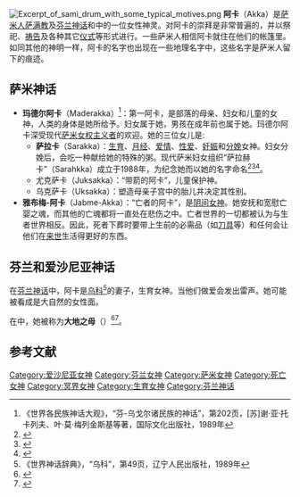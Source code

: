 [[File:Excerpt_of_sami_drum_with_some_typical_motives.png|thumb]]
'''阿卡'''（Akka）是[[萨米人|萨米人]][[萨满教|萨满教]]及[[芬兰神话|芬兰神话]]和{{le|爱沙尼亚神话|Estonian mythology}}中的一位女性神灵。对阿卡的崇拜是非常普遍的，并以祭祀、[[祷告|祷告]]及各种其它[[仪式|仪式]]等形式进行。一些萨米人相信阿卡就住在他们的帐篷里。如同其他的神明一样，阿卡的名字也出现在一些地理名字中，这些名字是萨米人留下的痕迹。

== 萨米神话 ==
*'''玛德尔阿卡'''（Maderakka）<ref>《世界各民族神话大观》，“芬-乌戈尔诸民族的神话”，第202页，[苏]谢·亚·托卡列夫、叶·莫·梅列金斯基等著，国际文化出版社，1989年</ref>：第一阿卡，是部落的母亲、妇女和儿童的女神，人类的身体是她所给予。妇女属于她，男孩在成年前也属于她。玛德尔阿卡深受现代[[萨米人|萨米]][[女权主义者|女权主义者]]的欢迎。她的三位女儿是:
**'''萨拉卡'''（Sarakka）：[[生育|生育]]、[[月经|月经]]、[[爱|爱情]]、[[人类的性|性爱]]、[[妊娠|妊娠]]和[[分娩|分娩]]女神。妇女分娩后，会吃一种献给她的特殊的粥。现代萨米妇女组织“萨拉赫卡”（Sarahkka）成立于1988年，为纪念她而以她的名字命名<ref name=Andrews>{{cite web|last=安德鲁斯|first=萨拉|title=萨米族社会中的女性|url=https://www.utexas.edu/courses/sami/dieda/hist/women.htm|accessdate=2013年8月11日|archive-date=2015年4月24日|archive-url=https://web.archive.org/web/20150424040657/http://www.utexas.edu/courses/sami/dieda/hist/women.htm|dead-url=no}}</ref><ref name="Olakunle web">{{cite web|last=奥拉昆勒|first=奥卢塞贡·奥拉瓦莱|title=萨拉卡 – 萨米妇女组织|url=http://site.uit.no/ruhta/sarahkka/|work=项目200501253-39|publisher=特罗姆瑟大学|accessdate=2013年8月11日|archive-date=2021年4月26日|archive-url=https://web.archive.org/web/20210426060924/https://site.uit.no/ruhta/sarahkka/|dead-url=no}}</ref><ref name=Olakunle>{{cite book|last=奥拉昆勒|first=奥卢塞贡·奥拉瓦莱|title=萨拉赫卡和萨米尼尔松论坛:萨米妇女组织在对挪威萨米土著民自决权追求中的角色定位及历史背景的一般概述|year=2006年|publisher=O. O. 奥拉昆勒|location=特罗姆瑟}}</ref>。
**尤克萨卡（Juksakka）：“带箭的阿卡”，儿童保护神。
**乌克萨卡（Uksakka）：塑造母亲子宫中的胎儿并决定其性别。
*'''雅布梅-阿卡'''（Jabme-Akka）：“亡者的阿卡”，是[[阴间|阴间]][[女神|女神]]。她安抚和宽慰亡婴之魂，而其他的亡魂都将一直处在悲伤之中。亡者世界的一切都被认为与生者世界相反。因此，死者下葬时要带上生前的必需品（如[[小刀|刀具]]等）和任何会让他们在[[来世|来世]]生活得更好的东西。

== 芬兰和爱沙尼亚神话 ==
在[[芬兰神话|芬兰神话]]中，阿卡是[[乌戈_(卡勒瓦拉)|乌科]]<ref>《世界神话辞典》，“乌科”，第49页，辽宁人民出版社，1989年</ref>的妻子，生育女神。当他们做爱会发出雷声。她可能被看成是大自然的女性面。

在{{tsl|en|Estonian mythology|爱沙尼亚神话}}中，她被称为'''大地之母'''（{{lang|ee|Maan-Emo}}）<ref>{{cite book |title=拉鲁斯神话百科全书 |last=Guirand |first=Félix |authorlink= |year=1959年 |publisher=普罗米修斯出版社 |page=第318页 |url=http://books.google.com/books?id=EBEPAQAAIAAJ |access-date=2014-06-04 |archive-date=2014-07-09 |archive-url=https://web.archive.org/web/20140709025817/http://books.google.com/books?id=EBEPAQAAIAAJ |dead-url=no }}</ref><ref>{{cite book |title=神灵指南 |last=卡尔里恩 |first=理查德 |authorlink= |year=1981年 |publisher=海涅曼/堂吉诃德 |page=第257页 |url=http://books.google.com/books?id=57YoAAAAYAAJ |access-date=2014-06-04 |archive-date=2020-09-22 |archive-url=https://web.archive.org/web/20200922095337/https://books.google.com/books?id=57YoAAAAYAAJ |dead-url=no }}</ref>。

== 参考文献 ==
{{Reflist|30em}}

[[Category:爱沙尼亚女神|Category:爱沙尼亚女神]]
[[Category:芬兰女神|Category:芬兰女神]]
[[Category:萨米女神|Category:萨米女神]]
[[Category:死亡女神|Category:死亡女神]]
[[Category:冥界女神|Category:冥界女神]]
[[Category:生育女神|Category:生育女神]]
[[Category:芬兰神话|Category:芬兰神话]]